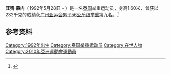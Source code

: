 '''旺猜·蒙内'''（1992年5月28日 -  ）是一名[[泰国|泰国]]举重运动员，身高1.60米，曾获以232千克的成绩获[[广州亚运会|广州亚运会]][[2010年亚洲运动会举重比赛_-_男子56公斤级|男子56公斤级举重]]第九名。<ref>{{cite web|url=http://www.gz2010.cn/info/CHN_CHN/ZB/ZBB101A_WL@@@@@@@@@@@@@@@CHN_number=282838.html | language=zh-hans | title=旺猜·蒙内 - 简历  |publisher=2010年广州亚运会官方网站 |accessdate=2010-11-21 }}</ref>
==参考资料==
<references />

[[Category:1992年出生|Category:1992年出生]]
[[Category:泰国举重运动员|Category:泰国举重运动员]]
[[Category:在世人物|Category:在世人物]]
[[Category:2010年亞洲運動會運動員|Category:2010年亞洲運動會運動員]]